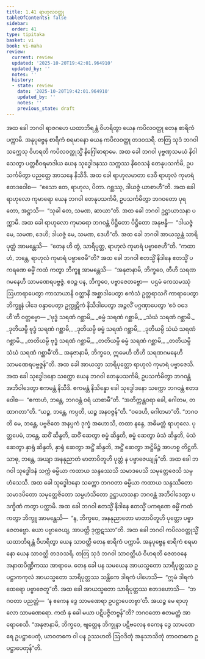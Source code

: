 ```yaml
---
title: 1.41 ရာဟုလဝတ္ထု
tableOfContents: false
sidebar:
  order: 41
type: tipitaka
basket: vi
book: vi-maha
review:
  current: review
  updated: '2025-10-20T19:42:01.964910'
  updated_by: ''
  notes: ''
  history:
  - state: review
    date: '2025-10-20T19:42:01.964910'
    updated_by: ''
    notes: ''
    previous_state: draft
---
```



<DynamicBreadcrumb />


<ReviewStatus review={frontmatter.review} showDetails={true} />

<HypothesisAnnotation frontmatter={frontmatter} />

<Division number="105" book="vi-maha" e="ch" v="3" p="115">

<Paragraph number="465" book="vi-maha">
အထ ခေါ ဘဂဝါ ရာဇဂဟေ ယထာဘိရန္တံ ဝိဟရိတွာ ယေန ကပိလဝတ္ထု တေန စာရိကံ ပက္ကာမိ. အနုပုဗ္ဗေန စာရိကံ စရမာနော ယေန ကပိလဝတ္ထု တဒဝသရိ. တတြ သုဒံ ဘဂဝါ သက္ကေသု ဝိဟရတိ ကပိလဝတ္ထုသ္မိံ နိဂြေါဓာရာမေ. အထ ခေါ ဘဂဝါ ပုဗ္ဗဏှသမယံ နိဝါသေတွာ ပတ္တစီဝရမာဒါယ ယေန သုဒ္ဓေါဒနဿ သက္ကဿ နိဝေသနံ တေနုပသင်္ကမိ, ဥပသင်္ကမိတွာ ပညတ္တေ အာသနေ နိသီဒိ. အထ ခေါ ရာဟုလမာတာ ဒေဝီ ရာဟုလံ ကုမာရံ ဧတဒဝေါစ—  “ဧသော တေ, ရာဟုလ, ပိတာ. ဂစ္ဆဿု, ဒါယဇ္ဇံ ယာစာဟီ”တိ. အထ ခေါ ရာဟုလော ကုမာရော ယေန ဘဂဝါ တေနုပသင်္ကမိ, ဥပသင်္ကမိတွာ ဘဂဝတော ပုရတော, အဋ္ဌာသိ—  “သုခါ တေ, သမဏ, ဆာယာ”တိ. အထ ခေါ ဘဂဝါ ဥဋ္ဌာယာသနာ ပက္ကာမိ. အထ ခေါ ရာဟုလော ကုမာရော ဘဂဝန္တံ ပိဋ္ဌိတော ပိဋ္ဌိတော အနုဗန္ဓိ—  “ဒါယဇ္ဇံ မေ, သမဏ, ဒေဟိ; ဒါယဇ္ဇံ မေ, သမဏ, ဒေဟီ”တိ. အထ ခေါ ဘဂဝါ အာယသ္မန္တံ သာရိပုတ္တံ အာမန္တေသိ—  “တေန ဟိ တွံ, သာရိပုတ္တ, ရာဟုလံ ကုမာရံ ပဗ္ဗာဇေဟီ”တိ. “ကထာဟံ, ဘန္တေ, ရာဟုလံ ကုမာရံ ပဗ္ဗာဇေမီ”တိ?
</Paragraph>

<Paragraph number="466" book="vi-maha">
အထ ခေါ ဘဂဝါ ဧတသ္မိံ နိဒါနေ ဧတသ္မိံ ပကရဏေ ဓမ္မိံ ကထံ ကတွာ ဘိက္ခူ အာမန္တေသိ—  “အနုဇာနာမိ, ဘိက္ခဝေ, တီဟိ သရဏဂမနေဟိ သာမဏေရပဗ္ဗဇ္ဇံ. ဧဝဉ္စ ပန, ဘိက္ခဝေ, ပဗ္ဗာဇေတဗ္ဗော—  ပဌမံ ကေသမဿုံ ဩဟာရာပေတွာ ကာသာယာနိ ဝတ္ထာနိ အစ္ဆာဒါပေတွာ ဧကံသံ ဥတ္တရာသင်္ဂံ ကာရာပေတွာ ဘိက္ခူနံ ပါဒေ ဝန္ဒာပေတွာ ဥက္ကုဋိကံ နိသီဒါပေတွာ အဉ္ဇလိံ ပဂ္ဂဏှာပေတွာ ‘ဧဝံ ဝဒေဟီ’တိ ဝတ္တဗ္ဗော—
</Paragraph>

<Paragraph number="467" type="verses" book="vi-maha">
_‘ဗုဒ္ဓံ သရဏံ ဂစ္ဆာမိ,_  
_ဓမ္မံ သရဏံ ဂစ္ဆာမိ,_  
_သံဃံ သရဏံ ဂစ္ဆာမိ._  

</Paragraph>

<Paragraph number="468" type="verses" book="vi-maha">
_ဒုတိယမ္ပိ ဗုဒ္ဓံ သရဏံ ဂစ္ဆာမိ,_  
_ဒုတိယမ္ပိ ဓမ္မံ သရဏံ ဂစ္ဆာမိ,_  
_ဒုတိယမ္ပိ သံဃံ သရဏံ ဂစ္ဆာမိ._  

</Paragraph>

<Paragraph number="469" type="verses" book="vi-maha">
_တတိယမ္ပိ ဗုဒ္ဓံ သရဏံ ဂစ္ဆာမိ,_  
_တတိယမ္ပိ ဓမ္မံ သရဏံ ဂစ္ဆာမိ,_  
_တတိယမ္ပိ သံဃံ သရဏံ ဂစ္ဆာမီ’တိ._  

</Paragraph>

<Paragraph number="470" book="vi-maha">
အနုဇာနာမိ, ဘိက္ခဝေ, ဣမေဟိ တီဟိ သရဏဂမနေဟိ သာမဏေရပဗ္ဗဇ္ဇန်”တိ. အထ ခေါ အာယသ္မာ သာရိပုတ္တော ရာဟုလံ ကုမာရံ ပဗ္ဗာဇေသိ.
</Paragraph>

<Paragraph number="471" book="vi-maha">
အထ ခေါ သုဒ္ဓေါဒနော သက္ကော ယေန ဘဂဝါ တေနုပသင်္ကမိ, ဥပသင်္ကမိတွာ ဘဂဝန္တံ အဘိဝါဒေတွာ ဧကမန္တံ နိသီဒိ. ဧကမန္တံ နိသိန္နော ခေါ သုဒ္ဓေါဒနော သက္ကော ဘဂဝန္တံ ဧတဒဝေါစ—  “ဧကာဟံ, ဘန္တေ, ဘဂဝန္တံ ဝရံ ယာစာမီ”တိ. “အတိက္ကန္တဝရာ ခေါ, ဂေါတမ, တထာဂတာ”တိ. “ယဉ္စ, ဘန္တေ, ကပ္ပတိ, ယဉ္စ အနဝဇ္ဇန်”တိ. “ဝဒေဟိ, ဂေါတမာ”တိ. “ဘဂဝတိ မေ, ဘန္တေ, ပဗ္ဗဇိတေ အနပ္ပကံ ဒုက္ခံ အဟောသိ, တထာ နန္ဒေ, အဓိမတ္တံ ရာဟုလေ. ပုတ္တပေမံ, ဘန္တေ, ဆဝိံ ဆိန္ဒတိ, ဆဝိံ ဆေတွာ စမ္မံ ဆိန္ဒတိ, စမ္မံ ဆေတွာ မံသံ ဆိန္ဒတိ, မံသံ ဆေတွာ နှာရုံ ဆိန္ဒတိ, နှာရုံ ဆေတွာ အဋ္ဌိံ ဆိန္ဒတိ, အဋ္ဌိံ ဆေတွာ အဋ္ဌိမိဉ္ဇံ အာဟစ္စ တိဋ္ဌတိ. သာဓု, ဘန္တေ, အယျာ အနနုညာတံ မာတာပိတူဟိ ပုတ္တံ န ပဗ္ဗာဇေယျုန်”တိ. အထ ခေါ ဘဂဝါ သုဒ္ဓေါဒနံ သက္ကံ ဓမ္မိယာ ကထာယ သန္ဒဿေသိ သမာဒပေသိ သမုတ္တေဇေသိ သမ္ပဟံသေသိ. အထ ခေါ သုဒ္ဓေါဒနော သက္ကော ဘဂဝတာ ဓမ္မိယာ ကထာယ သန္ဒဿိတော သမာဒပိတော သမုတ္တေဇိတော သမ္ပဟံသိတော ဥဋ္ဌာယာသနာ ဘဂဝန္တံ အဘိဝါဒေတွာ ပဒက္ခိဏံ ကတွာ ပက္ကာမိ. အထ ခေါ ဘဂဝါ ဧတသ္မိံ နိဒါနေ ဧတသ္မိံ ပကရဏေ ဓမ္မိံ ကထံ ကတွာ ဘိက္ခူ အာမန္တေသိ—  “န, ဘိက္ခဝေ, အနနုညာတော မာတာပိတူဟိ ပုတ္တော ပဗ္ဗာဇေတဗ္ဗော. ယော ပဗ္ဗာဇေယျ, အာပတ္တိ ဒုက္ကဋဿာ”တိ.
</Paragraph>

<Paragraph number="472" book="vi-maha">
အထ ခေါ ဘဂဝါ ကပိလဝတ္ထုသ္မိံ ယထာဘိရန္တံ ဝိဟရိတွာ ယေန သာဝတ္ထိ တေန စာရိကံ ပက္ကာမိ. အနုပုဗ္ဗေန စာရိကံ စရမာနော ယေန သာဝတ္ထိ တဒဝသရိ. တတြ သုဒံ ဘဂဝါ သာဝတ္ထိယံ ဝိဟရတိ ဇေတဝနေ အနာထပိဏ္ဍိကဿ အာရာမေ. တေန ခေါ ပန သမယေန အာယသ္မတော သာရိပုတ္တဿ ဥပဋ္ဌာကကုလံ အာယသ္မတော သာရိပုတ္တဿ သန္တိကေ ဒါရကံ ပါဟေသိ—  “ဣမံ ဒါရကံ ထေရော ပဗ္ဗာဇေတူ”တိ. အထ ခေါ အာယသ္မတော သာရိပုတ္တဿ ဧတဒဟောသိ—  “ဘဂဝတာ ပညတ္တံ—  ‘န ဧကေန ဒွေ သာမဏေရာ ဥပဋ္ဌာပေတဗ္ဗာ’တိ. အယဉ္စ မေ ရာဟုလော သာမဏေရော. ကထံ နု ခေါ မယာ ပဋိပဇ္ဇိတဗ္ဗန်”တိ? ဘဂဝတော ဧတမတ္ထံ အာရောစေသိ. “အနုဇာနာမိ, ဘိက္ခဝေ, ဗျတ္တေန ဘိက္ခုနာ ပဋိဗလေန ဧကေန ဒွေ သာမဏေရေ ဥပဋ္ဌာပေတုံ, ယာဝတကေ ဝါ ပန ဥဿဟတိ ဩဝဒိတုံ အနုသာသိတုံ တာဝတကေ ဥပဋ္ဌာပေတုန်”တိ.
</Paragraph>
</Division>
